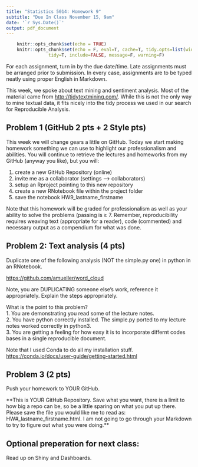 ```yaml
---
title: "Statistics 5014: Homework 9"
subtitle: "Due In Class November 15, 9am"
date: '`r Sys.Date()`'
output: pdf_document
---
```


```r
    knitr::opts_chunk$set(echo = TRUE)
    knitr::opts_chunk$set(echo = F, eval=T, cache=T, tidy.opts=list(width.cutoff=55),
                tidy=T, include=FALSE, message=F, warning=F)
```

For each assignment, turn in by the due date/time.  Late assignments must be arranged prior to submission.  In every case, assignments are to be typed neatly using proper English in Markdown.  

This week, we spoke about text mining and sentiment analysis.  Most of the material came from <http://tidytextmining.com/>.  While this is not the only way to mine textual data, it fits nicely into the tidy process we used in our search for Reproducible Analysis.

## Problem 1 (GitHub 2 pts + 2 Style pts)

This week we will change gears a little on GitHub.  Today we start making homework something we can use to highlight our professionalism and abilities.  You will continue to retrieve the lectures and homeworks from my GitHub (anyway you like), but you will:

1. create a new GitHub Repository (online)  
2. invite me as a collaborator (settings --> collaborators)  
3. setup an Rproject pointing to this new repository  
4. create a new RNotebook file within the project folder  
5. save the notebook HW9_lastname_firstname  

Note that this homework will be graded for professionalism as well as your ability to solve the problems (passing is $\ge$ 7.  Remember, reproducibility requires weaving text (appropriate for a reader), code (commented) and necessary output as a compendium for what was done.  

## Problem 2: Text analysis (4 pts)  

Duplicate one of the following analysis (NOT the simple.py one) in python in an RNotebook.  

<https://github.com/amueller/word_cloud>

Note, you are DUPLICATING someone else's work, reference it appropriately.  Explain the steps appropriately.  

What is the point to this problem?  
1. You are demonstrating you read some of the lecture notes.  
2. You have python correctly installed.  The simple.py ported to my lecture notes worked correctly in python3.    
3. You are getting a feeling for how easy it is to incorporate differnt codes bases in a single reproducible document.  

Note that I used Conda to do all my installation stuff.  
<https://conda.io/docs/user-guide/getting-started.html>


## Problem 3 (2 pts)

Push your homework to YOUR GitHub.

**This is YOUR GitHub Repository.  Save what you want, there is a limit to how big a repo can be, so be a little sparing on what you put up there. Please save the file you would like me to read as: HW#_lastname_firstname.html.  I am not going to go through your Markdown to try to figure out what you were doing.**

## Optional preperation for next class:  
Read up on Shiny and Dashboards.





